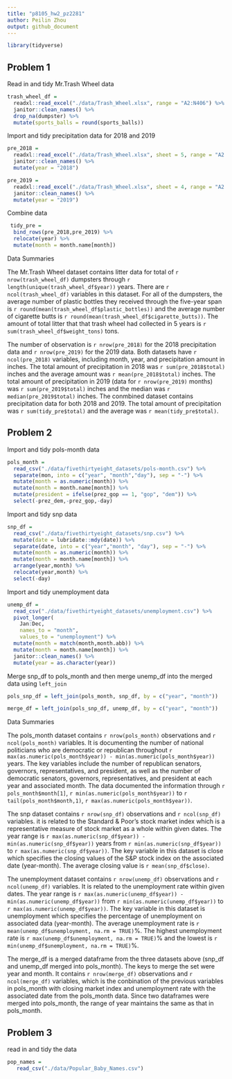 ```yaml
---
title: "p8105_hw2_pz2281"
author: Peilin Zhou
output: github_document
---
```


```r
library(tidyverse)
```
## Problem 1

Read in and tidy Mr.Trash Wheel data

```r
trash_wheel_df = 
  readxl::read_excel("./data/Trash_Wheel.xlsx", range = "A2:N406") %>% 
  janitor::clean_names() %>% 
  drop_na(dumpster) %>% 
  mutate(sports_balls = round(sports_balls))
```

Import and tidy precipitation data for 2018 and 2019

```r
pre_2018 = 
  readxl::read_excel("./data/Trash_Wheel.xlsx", sheet = 5, range = "A2:B14") %>%
  janitor::clean_names() %>% 
  mutate(year = "2018")

pre_2019 = 
  readxl::read_excel("./data/Trash_Wheel.xlsx", sheet = 4, range = "A2:B8") %>% 
  janitor::clean_names() %>% 
  mutate(year = "2019")
```

Combine data

```r
 tidy_pre = 
  bind_rows(pre_2018,pre_2019) %>% 
  relocate(year) %>% 
  mutate(month = month.name[month])
```



Data Summaries

The Mr.Trash Wheel dataset contains litter data for total of `r nrow(trash_wheel_df)` dumpsters through `r length(unique(trash_wheel_df$year))` years. There are `r ncol(trash_wheel_df)` variables in this dataset. For all of the dumpsters, the average number of plastic bottles they received through the five-year span is `r round(mean(trash_wheel_df$plastic_bottles))` and the average number of cigarette butts is `r round(mean(trash_wheel_df$cigarette_butts))`. The amount of total litter that that trash wheel had collected in 5 years is `r sum(trash_wheel_df$weight_tons)` tons.

The number of observation is `r nrow(pre_2018)` for the 2018 precipitation data and `r nrow(pre_2019)` for the 2019 data. Both datasets have `r ncol(pre_2018)` variables, including month, year, and precipitation amount in inches. The total amount of precipitation in 2018 was `r sum(pre_2018$total)` inches and the average amount  was `r mean(pre_2018$total)` inches. The total amount of precipitation in 2019 (data for `r nrow(pre_2019)` months) was `r sum(pre_2019$total)` inches and the median was `r median(pre_2019$total)` inches. The conmbined dataset contains precipitation data for both 2018 and 2019. The total amount of precipitation was `r sum(tidy_pre$total)` and the average was `r mean(tidy_pre$total)`.

## Problem 2

Import and tidy pols-month data

```r
pols_month =
  read_csv("./data/fivethirtyeight_datasets/pols-month.csv") %>% 
  separate(mon, into = c("year", "month","day"), sep = "-") %>% 
  mutate(month = as.numeric(month)) %>% 
  mutate(month = month.name[month]) %>% 
  mutate(president = ifelse(prez_gop == 1, "gop", "dem")) %>% 
  select(-prez_dem,-prez_gop,-day)
```

Import and tidy snp data

```r
snp_df = 
  read_csv("./data/fivethirtyeight_datasets/snp.csv") %>% 
  mutate(date = lubridate::mdy(date)) %>% 
  separate(date, into = c("year","month", "day"), sep = "-") %>%
  mutate(month = as.numeric(month)) %>%
  mutate(month = month.name[month]) %>% 
  arrange(year,month) %>% 
  relocate(year,month) %>% 
  select(-day)
```

Import and tidy unemployment data

```r
unemp_df = 
  read_csv("./data/fivethirtyeight_datasets/unemployment.csv") %>% 
  pivot_longer(
    Jan:Dec,
    names_to = "month",
    values_to = "unemployment") %>% 
  mutate(month = match(month,month.abb)) %>% 
  mutate(month = month.name[month]) %>% 
  janitor::clean_names() %>% 
  mutate(year = as.character(year))
```

Merge snp_df to pols_month and then merge unemp_df into the merged data using `left_join`

```r
pols_snp_df = left_join(pols_month, snp_df, by = c("year", "month"))

merge_df = left_join(pols_snp_df, unemp_df, by = c("year", "month"))
```


Data Summaries

The pols_month dataset contains `r nrow(pols_month)` observations and `r ncol(pols_month)` variables. It is documenting the number of national politicians who are democratic or republican throughout `r max(as.numeric(pols_month$year)) - min(as.numeric(pols_month$year))` years. The key variables include the number of republican senators, governors, representatives, and president, as well as the number of democratic senators, governors, representatives, and president at each year and associated month. The data documented the information through `r pols_month$month[1]`, `r min(as.numeric(pols_month$year))` to `r tail(pols_month$month,1)`, `r max(as.numeric(pols_month$year))`.

The snp dataset contains `r nrow(snp_df)` observations and `r ncol(snp_df)` variables. it is related to the Standard & Poor’s stock market index which is a representative measure of stock market as a whole within given dates. The year range is `r max(as.numeric(snp_df$year)) - min(as.numeric(snp_df$year))` years from `r min(as.numeric(snp_df$year))` to  `r max(as.numeric(snp_df$year))`. The key variable in this dataset is close which specifies the closing values of the S&P stock index on the associated date (year-month). The average closing value is `r mean(snp_df$close)`.

The unemployment dataset contains `r nrow(unemp_df)` observations and `r ncol(unemp_df)` variables. It is related to the unemployment rate within given dates. The year range is `r max(as.numeric(unemp_df$year)) - min(as.numeric(unemp_df$year))` from `r min(as.numeric(unemp_df$year))` to  `r max(as.numeric(unemp_df$year))`. The key variable in this dataset is unemployment which specifies the percentage of unemployment on associated data (year-month). The average unemployment rate is `r mean(unemp_df$unemployment, na.rm = TRUE)`%. The highest unemployment rate is `r max(unemp_df$unemployment, na.rm = TRUE)`% and the lowest is `r min(unemp_df$unemployment, na.rm = TRUE)`%.

The merge_df is a merged dataframe from the three datasets above (snp_df and unemp_df merged into pols_month). The keys to merge the set were year and month. It contains `r nrow(merge_df)` observations and `r ncol(merge_df)` variables, which is the conbination of the previous variables in pols_month with closing market index and unemployment rate with the associated date from the pols_month data. Since two dataframes were merged into pols_month, the range of year maintains the same as that in pols_month.

## Problem 3

read in and tidy the data

```r
pop_names = 
   read_csv("./data/Popular_Baby_Names.csv") 
```





